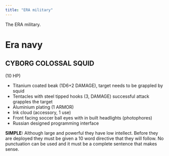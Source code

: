 ```yaml
---
title: "ERA military"
---
```


The ERA military.

# Era navy

## CYBORG COLOSSAL SQUID {#cyborg_colossal_squid}

(10 HP)

-   Titanium coated beak (1D6+2 DAMAGE), target needs to be grappled by squid
-   Tentacles with steel tipped hooks (3, DAMAGE) successful attack grapples the target
-   Aluminium plating (1 ARMOR)
-   Ink cloud (accessory, 1 use)
-   Front facing soccer ball eyes with in built headlights (photophores)
-   Russian designed programming interface

**SIMPLE:** Although large and powerful they have low intellect. Before they are deployed they must be given a 10 word directive that they will follow. No punctuation can be used and it must be a complete sentence that makes sense.
